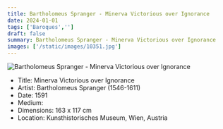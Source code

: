 ```yaml
---
title: Bartholomeus Spranger - Minerva Victorious over Ignorance
date: 2024-01-01
tags: ['Baroques','']
draft: false
summary: Bartholomeus Spranger - Minerva Victorious over Ignorance
images: ['/static/images/10351.jpg']
---
```


![Bartholomeus Spranger - Minerva Victorious over Ignorance](/static/images/10351.jpg)

* Title: Minerva Victorious over Ignorance
* Artist: Bartholomeus Spranger (1546-1611)
* Date: 1591
* Medium: 
* Dimensions: 163 x 117 cm
* Location: Kunsthistorisches Museum, Wien, Austria



